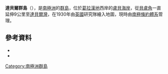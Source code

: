 {{Coord|66|23|S|65|58|W|source:GNIS|display=title}}
'''達貝爾群島'''（{{lang-en|Darbel Islands}}），是[[南極洲|南極洲]]的[[群島|群島]]，位於[[葛拉漢地|葛拉漢地]]西岸的[[盧貝海岸|盧貝海岸]]，從[[貝盧角|貝盧角]]一直延伸9公里至[[達貝爾灣|達貝爾灣]]，在1930年由[[英國|英國]]研究隊繪入地圖，現時由[[南極條約體系|南極條約體系]]管理。

==參考資料==
*{{cite gnis | type = antarid | id = 3513| name = Darbel Islands| accessdate = 2011-12-21}}
*{{usgs-gazetteer|id=3513}}

{{DEFAULTSORT:Darbel Islands}}
[[Category:南極洲群島|Category:南極洲群島]]


{{LoubetCoast-geo-stub}}